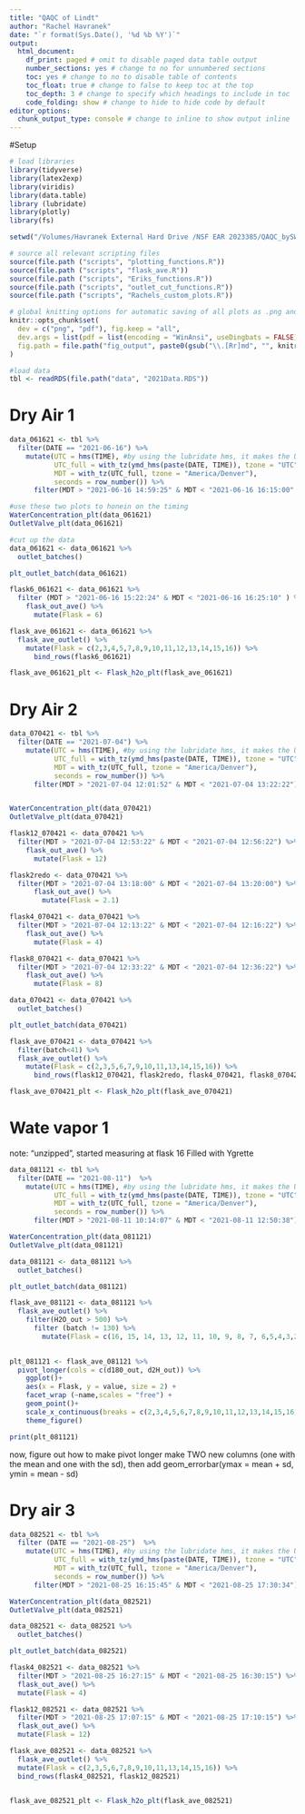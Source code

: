 ```yaml
---
title: "QAQC of Lindt"
author: "Rachel Havranek"
date: "`r format(Sys.Date(), '%d %b %Y')`"
output:
  html_document: 
    df_print: paged # omit to disable paged data table output
    number_sections: yes # change to no for unnumbered sections
    toc: yes # change to no to disable table of contents
    toc_float: true # change to false to keep toc at the top
    toc_depth: 3 # change to specify which headings to include in toc
    code_folding: show # change to hide to hide code by default
editor_options:
  chunk_output_type: console # change to inline to show output inline
---
```


#Setup
```r
# load libraries
library(tidyverse) 
library(latex2exp)
library(viridis)
library(data.table)
library (lubridate)
library(plotly)
library(fs)

setwd("/Volumes/Havranek External Hard Drive /NSF EAR 2023385/QAQC_bySWISS/SWISS_QAQC/")

# source all relevant scripting files
source(file.path ("scripts", "plotting_functions.R"))
source(file.path ("scripts", "flask_ave.R"))
source(file.path ("scripts", "Eriks_functions.R"))
source(file.path ("scripts", "outlet_cut_functions.R"))
source(file.path ("scripts", "Rachels_custom_plots.R"))

# global knitting options for automatic saving of all plots as .png and .pdf
knitr::opts_chunk$set(
  dev = c("png", "pdf"), fig.keep = "all",
  dev.args = list(pdf = list(encoding = "WinAnsi", useDingbats = FALSE)),
  fig.path = file.path("fig_output", paste0(gsub("\\.[Rr]md", "", knitr::current_input()), "_"))
)

#load data
tbl <- readRDS(file.path("data", "2021Data.RDS"))
```

# Dry Air 1
```r
data_061621 <- tbl %>% 
  filter(DATE == "2021-06-16") %>% 
    mutate(UTC = hms(TIME), #by using the lubridate hms, it makes the UTC time filterable with dplyr
           UTC_full = with_tz(ymd_hms(paste(DATE, TIME)), tzone = "UTC"), 
           MDT = with_tz(UTC_full, tzone = "America/Denver"),
           seconds = row_number()) %>% 
      filter(MDT > "2021-06-16 14:59:25" & MDT < "2021-06-16 16:15:00" )

#use these two plots to honein on the timing
WaterConcentration_plt(data_061621)
OutletValve_plt(data_061621)

#cut up the data
data_061621 <- data_061621 %>% 
  outlet_batches()

plt_outlet_batch(data_061621)

flask6_061621 <- data_061621 %>% 
  filter (MDT > "2021-06-16 15:22:24" & MDT < "2021-06-16 16:25:10" ) %>% 
    flask_out_ave() %>% 
      mutate(Flask = 6)

flask_ave_061621 <- data_061621 %>% 
  flask_ave_outlet() %>% 
    mutate(Flask = c(2,3,4,5,7,8,9,10,11,12,13,14,15,16)) %>% 
      bind_rows(flask6_061621)

flask_ave_061621_plt <- Flask_h2o_plt(flask_ave_061621)
```

# Dry Air 2
```r
data_070421 <- tbl %>% 
  filter(DATE == "2021-07-04") %>% 
    mutate(UTC = hms(TIME), #by using the lubridate hms, it makes the UTC time filterable with dplyr
           UTC_full = with_tz(ymd_hms(paste(DATE, TIME)), tzone = "UTC"), 
           MDT = with_tz(UTC_full, tzone = "America/Denver"),
           seconds = row_number()) %>% 
      filter(MDT > "2021-07-04 12:01:52" & MDT < "2021-07-04 13:22:22")


WaterConcentration_plt(data_070421)
OutletValve_plt(data_070421)

flask12_070421 <- data_070421 %>% 
  filter(MDT > "2021-07-04 12:53:22" & MDT < "2021-07-04 12:56:22") %>% 
    flask_out_ave() %>% 
      mutate(Flask = 12)

flask2redo <- data_070421 %>% 
  filter(MDT > "2021-07-04 13:18:00" & MDT < "2021-07-04 13:20:00") %>% 
      flask_out_ave() %>% 
        mutate(Flask = 2.1)

flask4_070421 <- data_070421 %>%
  filter(MDT > "2021-07-04 12:13:22" & MDT < "2021-07-04 12:16:22") %>% 
    flask_out_ave() %>% 
      mutate(Flask = 4)

flask8_070421 <- data_070421 %>%
  filter(MDT > "2021-07-04 12:33:22" & MDT < "2021-07-04 12:36:22") %>% 
    flask_out_ave() %>% 
      mutate(Flask = 8)

data_070421 <- data_070421 %>% 
  outlet_batches()

plt_outlet_batch(data_070421)

flask_ave_070421 <- data_070421 %>% 
  filter(batch<41) %>% 
  flask_ave_outlet() %>% 
    mutate(Flask = c(2,3,5,6,7,9,10,11,13,14,15,16)) %>% 
      bind_rows(flask12_070421, flask2redo, flask4_070421, flask8_070421)

flask_ave_070421_plt <- Flask_h2o_plt(flask_ave_070421)
```


# Wate vapor 1
note: "unzipped", started measuring at flask 16 
Filled with Ygrette
```r
data_081121 <- tbl %>% 
  filter(DATE == "2021-08-11")  %>% 
    mutate(UTC = hms(TIME), #by using the lubridate hms, it makes the UTC time filterable with dplyr
           UTC_full = with_tz(ymd_hms(paste(DATE, TIME)), tzone = "UTC"), 
           MDT = with_tz(UTC_full, tzone = "America/Denver"),
           seconds = row_number()) %>% 
      filter(MDT > "2021-08-11 10:14:07" & MDT < "2021-08-11 12:50:38")

WaterConcentration_plt(data_081121)
OutletValve_plt(data_081121)

data_081121 <- data_081121 %>% 
  outlet_batches()

plt_outlet_batch(data_081121)

flask_ave_081121 <- data_081121 %>% 
  flask_ave_outlet() %>% 
    filter(H2O_out > 500) %>% 
      filter (batch != 130) %>% 
        mutate(Flask = c(16, 15, 14, 13, 12, 11, 10, 9, 8, 7, 6,5,4,3,2))
  

plt_081121 <- flask_ave_081121 %>% 
  pivot_longer(cols = c(d180_out, d2H_out)) %>% 
    ggplot()+
    aes(x = Flask, y = value, size = 2) +
    facet_wrap (~name,scales = "free") +
    geom_point()+
    scale_x_continuous(breaks = c(2,3,4,5,6,7,8,9,10,11,12,13,14,15,16)) +
    theme_figure()

print(plt_081121)
```
now, figure out how to make pivot longer make TWO new columns (one with the mean and one with the sd), then add geom_errorbar(ymax = mean + sd, ymin = mean - sd)

# Dry air 3
```r
data_082521 <- tbl %>% 
  filter (DATE == "2021-08-25")  %>% 
    mutate(UTC = hms(TIME), #by using the lubridate hms, it makes the UTC time filterable with dplyr
           UTC_full = with_tz(ymd_hms(paste(DATE, TIME)), tzone = "UTC"), 
           MDT = with_tz(UTC_full, tzone = "America/Denver"),
           seconds = row_number()) %>% 
      filter(MDT > "2021-08-25 16:15:45" & MDT < "2021-08-25 17:30:34")

WaterConcentration_plt(data_082521)
OutletValve_plt(data_082521)

data_082521 <- data_082521 %>% 
  outlet_batches()

plt_outlet_batch(data_082521)

flask4_082521 <- data_082521 %>% 
  filter(MDT > "2021-08-25 16:27:15" & MDT < "2021-08-25 16:30:15") %>% 
  flask_out_ave() %>% 
  mutate(Flask = 4)

flask12_082521 <- data_082521 %>% 
  filter(MDT > "2021-08-25 17:07:15" & MDT < "2021-08-25 17:10:15") %>% 
  flask_out_ave() %>% 
  mutate(Flask = 12)

flask_ave_082521 <- data_082521 %>% 
  flask_ave_outlet() %>% 
  mutate(Flask = c(2,3,5,6,7,8,9,10,11,13,14,15,16)) %>% 
  bind_rows(flask4_082521, flask12_082521)


flask_ave_082521_plt <- Flask_h2o_plt(flask_ave_082521)
```




